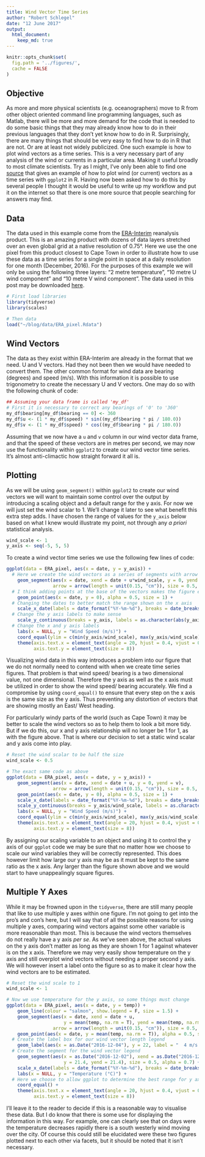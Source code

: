 ```yaml
---
title: Wind Vector Time Series
author: "Robert Schlegel"
date: "12 June 2017"
output: 
  html_document:
    keep_md: true
---
```


```r
knitr::opts_chunk$set(
  fig.path = '../figures/',
  cache = FALSE
)
```

## Objective
As more and more physical scientists (e.g. oceanographers) move to R from other object oriented command line programming languages, such as Matlab, there will be more and more demand for the code that is needed to do some basic things that they may already know how to do in their previous languages that they don't yet know how to do in R. Surprisingly, there are many things that should be very easy to find how to do in R that are not. Or are at least not widely publicized. One such example is how to plot wind vectors as a time series. This is a very necessary part of any analysis of the wind or currents in a particular area. Making it useful broadly to most climate scientists. Try as I might, I've only been able to find one [source](http://jason-doug-climate.blogspot.co.za/2014/08/weather-station-at-worldfish-hq-goes.html) that gives an example of how to plot wind (or current) vectors as a time series with `ggplot2` in R. Having now been asked how to do this by several people I thought it would be useful to write up my workflow and put it on the internet so that there is one more source that people searching for answers may find.

## Data
The data used in this example come from the [ERA-Interim](http://apps.ecmwf.int/datasets/data/interim-full-daily/levtype=sfc/) reanalysis product. This is an amazing product with dozens of data layers stretched over an even global grid at a native resolution of 0.75°. Here we use the one pixel from this product closest to Cape Town in order to illustrate how to use these data as a time series for a single point in space at a daily resolution for one month (December, 2016). For the purposes of this example we will only be using the following three layers: "2 metre temperature", "10 metre U wind component" and "10 metre V wind component". The data used in this post may be downloaded [here](https://github.com/schrob040/blog/blob/master/data/ERA_pixel.Rdata).

```r
# First load libraries
library(tidyverse)
library(scales)

# Then data
load("~/blog/data/ERA_pixel.Rdata")
```

## Wind Vectors
The data as they exist within ERA-Interim are already in the format that we need. U and V vectors. Had they not been then we would have needed to convert them. The other common format for wind data are bearing (degrees) and speed (m/s). With this information it is possible to use trigonometry to create the necessary U and V vectors. One may do so with the following chunk of code:

```r
## Assuming your data frame is called 'my_df'
# First it is necessary to correct any bearings of '0' to '360'
my_df$bearing[my_df$bearing == 0] <- 360
my_df$u <- (1 * my_df$speed) * sin((my_df$bearing * pi / 180.0))
my_df$v <- (1 * my_df$speed) * cos((my_df$bearing * pi / 180.0))
```

Assuming that we now have a `u` and `v` column in our wind vector data frame, and that the speed of these vectors are in metres per second, we may now use the functionality within `ggplot2` to create our wind vector time series. It's almost anti-climactic how straight forward it all is.

## Plotting
As we will be using `geom_segment()` within `ggplot2` to create our wind vectors we will want to maintain some control over the output by introducing a scaling object and a default range for the y axis. For now we will just set the wind scalar to 1. We'll change it later to see what benefit this extra step adds. I have chosen the range of values for the `y_axis` below based on what I knew would illustrate my point, not through any _a priori_ statistical analysis.

```r
wind_scale <- 1
y_axis <- seq(-5, 5, 5)
```

To create a wind vector time series we use the following few lines of code:

```r
ggplot(data = ERA_pixel, aes(x = date, y = y_axis)) +
  # Here we create the wind vectors as a series of segments with arrow tips
    geom_segment(aes(x = date, xend = date + u*wind_scale, y = 0, yend = v*wind_scale), 
                 arrow = arrow(length = unit(0.15, "cm")), size = 0.5, alpha = 0.7) +
  # I think adding points at the base of the vectors makes the figure easier to read
    geom_point(aes(x = date, y = 0), alpha = 0.5, size = 1) +
  # Changing the dates to better match the range shown on the x axis
    scale_x_date(labels = date_format("%Y-%m-%d"), breaks = date_breaks("4 days")) +
  # Change the y axis labels to make sense
    scale_y_continuous(breaks = y_axis, labels = as.character(abs(y_axis)/wind_scale)) +
  # Change the x and y axis labels
    labs(x = NULL, y = "Wind Speed (m/s)") +
    coord_equal(ylim = c(min(y_axis/wind_scale), max(y_axis/wind_scale))) +
    theme(axis.text.x = element_text(angle = 20, hjust = 0.4, vjust = 0.5, size = 8),
          axis.text.y = element_text(size = 8))
```

Visualizing wind data in this way introduces a problem into our figure that we do not normally need to contend with when we create time series figures. That problem is that wind speed/ bearing is a two dimensional value, not one dimensional. Therefore the y axis as well as the x axis must be utilized in order to show the wind speed/ bearing accurately. We find a compromise by using `coord_equal()` to ensure that every step on the x axis is the same size as the y axis. Thus preventing any distortion of vectors that are showing mostly an East/ West heading.

For particularly windy parts of the world (such as Cape Town) it may be better to scale the wind vectors so as to help them to look a bit more tidy. But if we do this, our x and y axis relationship will no longer be 1 for 1, as with the figure above. That is where our decision to set a static wind scalar and y axis come into play.

```r
# Reset the wind scalar to be half the size
wind_scale <- 0.5

# The exact same code as above
ggplot(data = ERA_pixel, aes(x = date, y = y_axis)) +
    geom_segment(aes(x = date, xend = date + u, y = 0, yend = v), 
                 arrow = arrow(length = unit(0.15, "cm")), size = 0.5, alpha = 0.7) +
    geom_point(aes(x = date, y = 0), alpha = 0.5, size = 1) +
    scale_x_date(labels = date_format("%Y-%m-%d"), breaks = date_breaks("4 days")) +
    scale_y_continuous(breaks = y_axis/wind_scale, labels = as.character(abs(y_axis)/wind_scale)) +
    labs(x = NULL, y = "Wind Speed (m/s)") +
    coord_equal(ylim = c(min(y_axis/wind_scale), max(y_axis/wind_scale))) +
    theme(axis.text.x = element_text(angle = 20, hjust = 0.4, vjust = 0.5, size = 8),
          axis.text.y = element_text(size = 8))
```

By assigning our scaling variable to an object and using it to control the y axis of our `ggplot` code we may be sure that no matter how we choose to scale our wind variables they will be correctly represented. This does however limit how large our y axis may be as it must be kept to the same ratio as the x axis. Any larger than the figure shown above and we would start to have unappealingly square figures.

## Multiple Y Axes
While it may be frowned upon in the `tidyverse`, there are still many people that like to use multiple y axes within one figure. I'm not going to get into the pro's and con's here, but I will say that of all the possible reasons for using multiple y axes, comparing wind vectors against some other variable is more reasonable than most. This is because the wind vectors themselves do not really have a y axis _per se_. As we've seen above, the actual values on the y axis don't matter as long as they are shown 1 for 1 against whatever is on the x axis. Therefore we may very easily show temperature on the y axis and still overplot wind vectors without needing a proper second y axis. We will however insert a label onto the figure so as to make it clear how the wind vectors are to be estimated.

```r
# Reset the wind scale to 1
wind_scale <- 1

# Now we use temperature for the y axis, so some things must change
ggplot(data = ERA_pixel, aes(x = date, y = temp)) +
    geom_line(colour = "salmon", show.legend = F, size = 1.5) +
    geom_segment(aes(x = date, xend = date + u, 
                     y = mean(temp, na.rm = T), yend = mean(temp, na.rm = T) +v), 
                 arrow = arrow(length = unit(0.15, "cm")), size = 0.5, alpha = 0.7) +
    geom_point(aes(x = date, y = mean(temp, na.rm = T)), alpha = 0.5, size = 1) +
  # Create the label box for our wind vector length legend
    geom_label(aes(x = as.Date("2016-12-04"), y = 22, label = "  4 m/s  \n"), size = 5) +
  # Create the segment for the wind vector legend
    geom_segment(aes(x = as.Date("2016-12-02"), xend = as.Date("2016-12-06"), 
                     y = 21.4, yend = 21.4), size = 0.5, alpha = 0.7) +
    scale_x_date(labels = date_format("%Y-%m-%d"), breaks = date_breaks("4 days")) +
    labs(x = NULL, y = "Temperature (°C)") +
  # Here we choose to allow ggplot to determine the best range for y axis values
    coord_equal() +
    theme(axis.text.x = element_text(angle = 20, hjust = 0.4, vjust = 0.5, size = 8),
          axis.text.y = element_text(size = 8))
```

I'll leave it to the reader to decide if this is a reasonable way to visualise these data. But I do know that there is some use for displaying the information in this way. For example, one can clearly see that on days were the temperature decreases rapidly there is a south westerly wind moving over the city. Of course this could still be elucidated were these two figures plotted next to each other via facets, but it should be noted that it isn't necessary.
